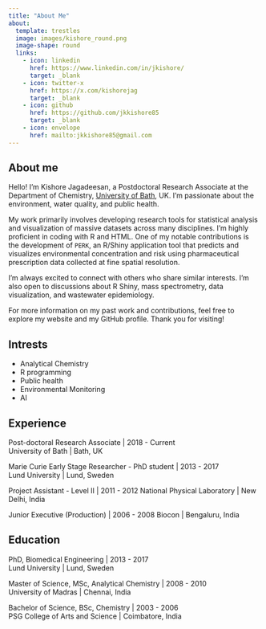 ```yaml
---
title: "About Me"
about:
  template: trestles
  image: images/kishore_round.png
  image-shape: round
  links:
    - icon: linkedin
      href: https://www.linkedin.com/in/jkishore/
      target: _blank
    - icon: twitter-x
      href: https://x.com/kishorejag
      target: _blank
    - icon: github
      href: https://github.com/jkkishore85
      target: _blank
    - icon: envelope
      href: mailto:jkkishore85@gmail.com
---
```


## About me

Hello! I’m Kishore Jagadeesan, a Postdoctoral Research Associate at the Department of Chemistry, [University of Bath](https://researchportal.bath.ac.uk/en/persons/kishore-jagadeesan), UK. I’m passionate about the environment, water quality, and public health.

My work primarily involves developing research tools for statistical analysis and visualization of massive datasets across many disciplines. I’m highly proficient in coding with R and HTML. One of my notable contributions is the development of `PERK`, an R/Shiny application tool that predicts and visualizes environmental concentration and risk using pharmaceutical prescription data collected at fine spatial resolution.

I’m always excited to connect with others who share similar interests. I’m also open to discussions about R Shiny, mass spectrometry, data visualization, and wastewater epidemiology.

For more information on my past work and contributions, feel free to explore my website and my GitHub profile. Thank you for visiting!

## Intrests

 * Analytical Chemistry
 * R programming
 * Public health
 * Environmental Monitoring
 * AI

## Experience

Post-doctoral Research Associate | 2018 - Current  
University of Bath | Bath, UK

Marie Curie Early Stage Researcher - PhD student | 2013 - 2017  
Lund University | Lund, Sweden

Project Assistant - Level II | 2011 - 2012
National Physical Laboratory | New Delhi, India

Junior Executive (Production) | 2006 - 2008
Biocon | Bengaluru, India

## Education

PhD, Biomedical Engineering | 2013 - 2017     
Lund University | Lund, Sweden

Master of Science, MSc, Analytical Chemistry | 2008 - 2010    
University of Madras | Chennai, India

Bachelor of Science, BSc, Chemistry | 2003 - 2006    
PSG College of Arts and Science | Coimbatore, India

